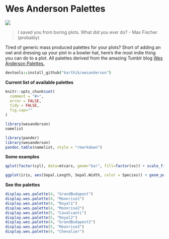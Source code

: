 
# Wes Anderson Palettes

![](rushmore.jpg)

> I saved you from boring plots. What did you ever do? - Max Fischer (probably)

Tired of generic mass produced palettes for your plots? Short of adding an owl and dressing up your plot in a bowler hat, here's the most indie thing you can do to a plot. All palettes derived from the amazing Tumblr blog [Wes Anderson Palettes.](http://wesandersonpalettes.tumblr.com/)

```coffee
devtools::install_github("karthik/wesanderson")
```


__Current list of available palettes__

```r
knitr::opts_chunk$set(
  comment = "#>",
  error = FALSE,
  tidy = FALSE,
  fig.cap=""
)
```


```r
library(wesanderson)
namelist
```

```r
library(pander)
library(wesanderson)
pandoc.table(namelist, style = "rmarkdown")
```

__Some examples__

```r
qplot(factor(cyl), data=mtcars, geom="bar", fill=factor(vs)) + scale_fill_manual(values = wes.palette(2, "Royal1"))
```

```r
ggplot(iris, aes(Sepal.Length, Sepal.Width, color = Species)) + geom_point(size = 3) + scale_color_manual(values = wes.palette(3, "GrandBudapest")) + theme_gray()
```


__See the palettes__

```r
display.wes.palette(4, "GrandBudapest")
display.wes.palette(4, "Moonrise1")
display.wes.palette(4, "Royal1")
display.wes.palette(4, "Moonrise2")
display.wes.palette(5, "Cavalcanti")
display.wes.palette(5, "Royal2")
display.wes.palette(4, "GrandBudapest2")
display.wes.palette(5, "Moonrise3")
display.wes.palette(4, "Chevalier")

```